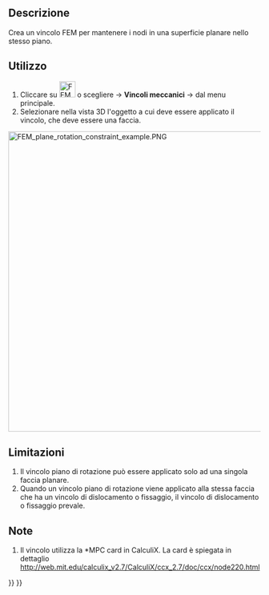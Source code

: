 <languages/>

<div class="mw-translate-fuzzy">
{{Docnav/it
|[[FEM_ConstraintDisplacement/it| Vincolo di dislocamento]]
|[[FEM_ConstraintContact/it|Vincolo contatto]]
|[[FEM_Workbench/it|FEM]]
|IconL=FEM_ConstraintDisplacement.png
|IconC=Workbench_FEM.svg
|IconR=FEM_ConstraintContact.png
}}
</div>

<div class="mw-translate-fuzzy">
{{GuiCommand/it
|Name=FEM_ConstraintPlaneRotation
|Name/it=Vincolo piano di rotazione
|MenuLocation=Modello → Vincoli meccanici → Vincolo piano di rotazione
|Workbenches=[[FEM_Workbench/it|FEM]]
|Shortcut=
|SeeAlso=[[FEM_tutorial/it|FEM tutorial]]
}}
</div>

<span id="Description"></span>
==Descrizione==

<div class="mw-translate-fuzzy">
Crea un vincolo FEM per mantenere i nodi in una superficie planare nello stesso piano.
</div>

<span id="Usage"></span>
==Utilizzo==

<div class="mw-translate-fuzzy">
#Cliccare su [[Image:FEM_ConstraintPlaneRotation.png|32px]] o scegliere {{KEY|Modello}} → '''Vincoli meccanici''' → {{KEY|[[Image:FEM_ConstraintPlaneRotation.png|32px]] Vincolo piano di rotazione}}  dal menu principale.
#Selezionare nella vista 3D l'oggetto a cui deve essere applicato il vincolo, che deve essere una faccia.
</div>

[[Image:FEM_plane_rotation_constraint_example.PNG|600px]]
{{Caption|Example of plane multi-point constraint use. Both simply-supported beams are subjected to the same force but the bottom one has plane MPC applied to the green segment of the top face. This forces the nodes there to stay on the same plane and changes the deformation (here scaled).}}

<span id="Limitations"></span>
==Limitazioni==

<div class="mw-translate-fuzzy">
#Il vincolo piano di rotazione può essere applicato solo ad una singola faccia planare.
#Quando un vincolo piano di rotazione viene applicato alla stessa faccia che ha un vincolo di dislocamento o fissaggio, il vincolo di dislocamento o fissaggio prevale.
</div>

<span id="Notes"></span>
==Note==

<div class="mw-translate-fuzzy">
#Il vincolo utilizza la *MPC card in CalculiX. La card è spiegata in dettaglio http://web.mit.edu/calculix_v2.7/CalculiX/ccx_2.7/doc/ccx/node220.html
</div>


<div class="mw-translate-fuzzy">
{{Docnav/it
|[[FEM_ConstraintDisplacement/it| Vincolo di dislocamento]]
|[[FEM_ConstraintContact/it|Vincolo contatto]]
|[[FEM_Workbench/it|FEM]]
|IconL=FEM_ConstraintDisplacement.png
|IconC=Workbench_FEM.svg
|IconR=FEM_ConstraintContact.png
}}
</div>

{{FEM_Tools_navi{{#translation:}}}}
{{Userdocnavi{{#translation:}}}}